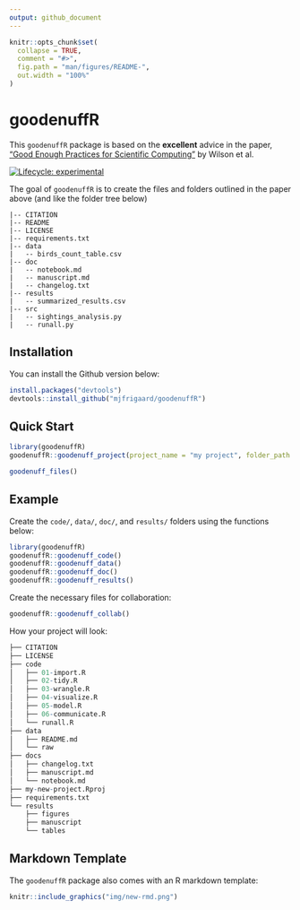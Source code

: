 ```yaml
---
output: github_document
---
```


<!-- README.md is generated from README.Rmd. Please edit that file -->

```r
knitr::opts_chunk$set(
  collapse = TRUE,
  comment = "#>",
  fig.path = "man/figures/README-",
  out.width = "100%"
)
```


# goodenuffR

This `goodenuffR` package is based on the **excellent** advice in the paper, ["Good Enough Practices for Scientific Computing"](https://swcarpentry.github.io/good-enough-practices-in-scientific-computing/) by Wilson et al. 

<!-- badges: start -->
[![Lifecycle: experimental](https://img.shields.io/badge/lifecycle-experimental-orange.svg)](https://lifecycle.r-lib.org/articles/stages.html#experimental)
<!-- badges: end -->

The goal of `goodenuffR` is to create the files and folders outlined in the paper above (and like the folder tree below)

```
|-- CITATION
|-- README
|-- LICENSE
|-- requirements.txt
|-- data
|   -- birds_count_table.csv
|-- doc
|   -- notebook.md
|   -- manuscript.md
|   -- changelog.txt
|-- results
|   -- summarized_results.csv
|-- src
|   -- sightings_analysis.py
|   -- runall.py
```

## Installation

You can install the Github version below:

```r
install.packages("devtools")
devtools::install_github("mjfrigaard/goodenuffR")
```

## Quick Start 

```r
library(goodenuffR)
goodenuffR::goodenuff_project(project_name = "my project", folder_path = "projects")
```

```r
goodenuff_files()
```



## Example

Create the `code/`, `data/`, `doc/`, and `results/` folders using the functions below: 

```r
library(goodenuffR)
goodenuffR::goodenuff_code()   
goodenuffR::goodenuff_data()   
goodenuffR::goodenuff_doc()   
goodenuffR::goodenuff_results()
```

Create the necessary files for collaboration:

```r
goodenuffR::goodenuff_collab()
```

How your project will look: 

```r
├── CITATION
├── LICENSE
├── code
│   ├── 01-import.R
│   ├── 02-tidy.R
│   ├── 03-wrangle.R
│   ├── 04-visualize.R
│   ├── 05-model.R
│   ├── 06-communicate.R
│   └── runall.R
├── data
│   ├── README.md
│   └── raw
├── docs
│   ├── changelog.txt
│   ├── manuscript.md
│   └── notebook.md
├── my-new-project.Rproj
├── requirements.txt
└── results
    ├── figures
    ├── manuscript
    └── tables
```

## Markdown Template

The `goodenuffR` package also comes with an R markdown template: 

```r
knitr::include_graphics("img/new-rmd.png")
```


